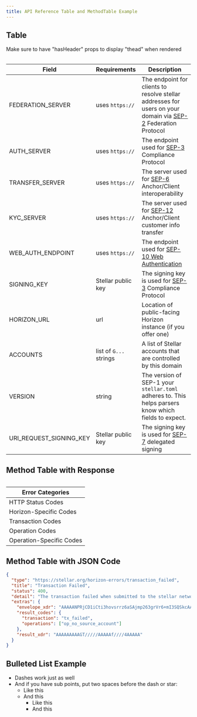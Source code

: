 ```yaml
---
title: API Reference Table and MethodTable Example
---
```



## Table

Make sure to have "hasHeader" props to display "thead" when rendered

<Table>

| Field                   | Requirements           | Description                                                                                                                 |
| ----------------------- | ---------------------- | --------------------------------------------------------------------------------------------------------------------------- |
| FEDERATION_SERVER       | uses `https://`        | The endpoint for clients to resolve stellar addresses for users on your domain via [SEP-2](sep-0002.md) Federation Protocol |
| AUTH_SERVER             | uses `https://`        | The endpoint used for [SEP-3](sep-0003.md) Compliance Protocol                                                              |
| TRANSFER_SERVER         | uses `https://`        | The server used for [SEP-6](sep-0006.md) Anchor/Client interoperability                                                     |
| KYC_SERVER              | uses `https://`        | The server used for [SEP-12](sep-0012.md) Anchor/Client customer info transfer                                              |
| WEB_AUTH_ENDPOINT       | uses `https://`        | The endpoint used for [SEP-10 Web Authentication](sep-0010.md)                                                              |
| SIGNING_KEY             | Stellar public key     | The signing key is used for [SEP-3](sep-0003.md) Compliance Protocol                                                        |
| HORIZON_URL             | url                    | Location of public-facing Horizon instance (if you offer one)                                                               |
| ACCOUNTS                | list of `G...` strings | A list of Stellar accounts that are controlled by this domain                                                               |
| VERSION                 | string                 | The version of SEP-1 your `stellar.toml` adheres to. This helps parsers know which fields to expect.                        |
| URI_REQUEST_SIGNING_KEY | Stellar public key     | The signing key is used for [SEP-7](sep-0007.md) delegated signing                                                          |

</Table>

## Method Table with Response

<MethodTable title="Error Categories">
  <Table disableHeader disableBorder customColor={PALETTE.purple}>

| Error Categories                                                                                 |
| ------------------------------------------------------------------------------------------------|
| HTTP Status Codes        | Generic HTTP result codes that indicate success or failure. |
| Horizon-Specific Codes   | Result codes specific to the Horizon server’s setup. |
| Transaction Codes        | Result codes indicating the failure reasons at the transaction level. |
| Operation Codes          | Result codes indicating the failure reasons at the operation level. |
| Operation-Specific Codes | Result codes specific to each operation type. |

  </Table>
</MethodTable>

## Method Table with JSON Code

<MethodTable title="Example Response" isCodeSnippet>

```json
{
  "type": "https://stellar.org/horizon-errors/transaction_failed",
  "title": "Transaction Failed",
  "status": 400,
  "detail": "The transaction failed when submitted to the stellar network. The `extras.result_codes` field on this response contains further details.  Descriptions of each code can be found at: https://www.stellar.org/developers/learn/concepts/list-of-operations.html",
  "extras": {
    "envelope_xdr": "AAAAANPRjCD1iCti3hovsrrz6aSAjmp263grVr6+mI3SQSkcAAAAZAAPRLgAAAADAAAAAAAAAAAAAAABAAAAAQAAAACuSL9OciKkFztj4d3zuadl20HHObu+7qJenBxHPrMayQAAAAUAAAABAAAAANPRjCD1iCti3hovsrrz6aSAjmp263grVr6+mI3SQSkcAAAAAAAAAAAAAAAAAAAAAAAAAAAAAAAAAAAAAAAAAAAAAAAAAAAAAtJBKRwAAABA1N0iqDAgqS6+3RIZGoNB9OXrY3wd/nLruXYi+eiTt4jn94fLVLwAw6jJCaK+qxStwO7c4kP6u5k0RPbuYC55CT6zGskAAABAiUGCNCS4pGlfcRmi82kbralzcFlTQAFzLyfUrYGn3RtQ4p/7TUwAqIanVoWGfEqzIJo64ZT+mYtJ72BfI+FiDg==",
    "result_codes": {
      "transaction": "tx_failed",
      "operations": ["op_no_source_account"]
    },
    "result_xdr": "AAAAAAAAAGT/////AAAAAf////4AAAAA"
  }
}
```

</MethodTable>

## Bulleted List Example

- Dashes work just as well
- And if you have sub points, put two spaces before the dash or star:
  - Like this
  - And this
    - Like this
    - And this
